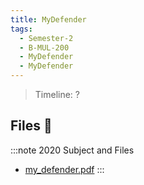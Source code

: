 ```yaml
---
title: MyDefender
tags:
  - Semester-2
  - B-MUL-200
  - MyDefender
  - MyDefender
---
```

> Timeline: ?


## Files 📂

:::note 2020 Subject and Files
- [my_defender.pdf](https://github.com/Studio-17/Epitech-Subjects/raw/main/Semester-2/B-MUL-200/MyDefender/MyDefender/my_defender.pdf)
:::
